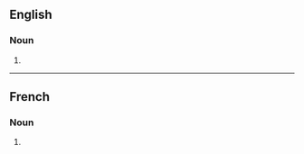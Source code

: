 ==English==

===Noun===
{{head|en|noun plural form}}

# {{plural of|altercation|lang=en}}

----

==French==

===Noun===
{{head|fr|noun plural form|g=f}}

# {{plural of|altercation|lang=fr}}